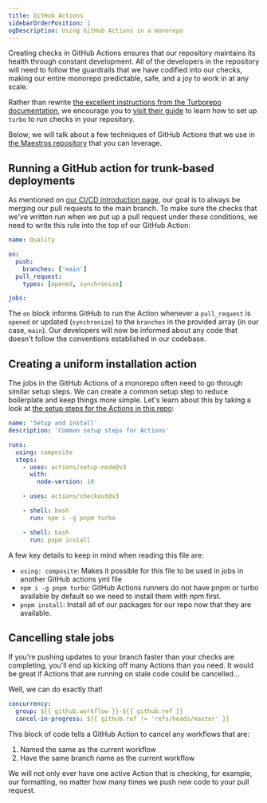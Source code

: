 ```yaml
---
title: GitHub Actions
sidebarOrderPosition: 1
ogDescription: Using GitHub Actions in a monorepo
---
```


Creating checks in GitHub Actions ensures that our repository maintains its health through constant development. All of the developers in the repository will need to follow the guardrails that we have codified into our checks, making our entire monorepo predictable, safe, and a joy to work in at any scale.

Rather than rewrite [the excellent instructions from the Turborepo documentation](https://turbo.build/repo/docs/ci/github-actions), we encourage you to [visit their guide](https://turbo.build/repo/docs/ci/github-actions) to learn how to set up `turbo` to run checks in your repository.

Below, we will talk about a few techniques of GitHub Actions that we use in [the Maestros repository](https://github.com/anthonyshew/maestros) that you can leverage.

## Running a GitHub action for trunk-based deployments

As mentioned on [our CI/CD introduction page](/monorepos/ci-cd), our goal is to always be merging our pull requests to the main branch. To make sure the checks that we've written run when we put up a pull request under these conditions, we need to write this rule into the top of our GitHub Action:

```yml filename=".github/workflows.quality.yml"
name: Quality

on:
  push:
    branches: ['main']
  pull_request:
    types: [opened, synchronize]

jobs:
```

The `on` block informs GitHub to run the Action whenever a `pull_request` is `opened` or updated (`synchronize`) to the `branches` in the provided array (in our case, `main`). Our developers will now be informed about any code that doesn't follow the conventions established in our codebase.

## Creating a uniform installation action

The jobs in the GitHub Actions of a monorepo often need to go through similar setup steps. We can create a common setup step to reduce boilerplate and keep things more simple. Let's learn about this by taking a look at [the setup steps for the Actions in this repo](https://github.com/anthonyshew/maestros/blob/main/tooling/github-actions/setup/action.yml):

```yml filename="./tooling/github-actions/setup/action.yml"
name: 'Setup and install'
description: 'Common setup steps for Actions'

runs:
  using: composite
  steps:
    - uses: actions/setup-node@v3
      with:
        node-version: 18

    - uses: actions/checkout@v3

    - shell: bash
      run: npm i -g pnpm turbo

    - shell: bash
      run: pnpm install
```

A few key details to keep in mind when reading this file are:

- `using: composite`: Makes it possible for this file to be used in jobs in another GitHub actions yml file
- `npm i -g pnpm turbo`: GitHub Actions runners do not have pnpm or turbo available by default so we need to install them with npm first.
- `pnpm install`: Install all of our packages for our repo now that they are available.

## Cancelling stale jobs

If you're pushing updates to your branch faster than your checks are completing, you'll end up kicking off many Actions than you need. It would be great if Actions that are running on stale code could be cancelled...

Well, we can do exactly that!

```yml filename="./.github/workflows/quality.yml"
concurrency:
  group: ${{ github.workflow }}-${{ github.ref }}
  cancel-in-progress: ${{ github.ref != 'refs/heads/master' }}
```

This block of code tells a GitHub Action to cancel any workflows that are:

1. Named the same as the current workflow
2. Have the same branch name as the current workflow

We will not only ever have one active Action that is checking, for example, our formatting, no matter how many times we push new code to your pull request.
